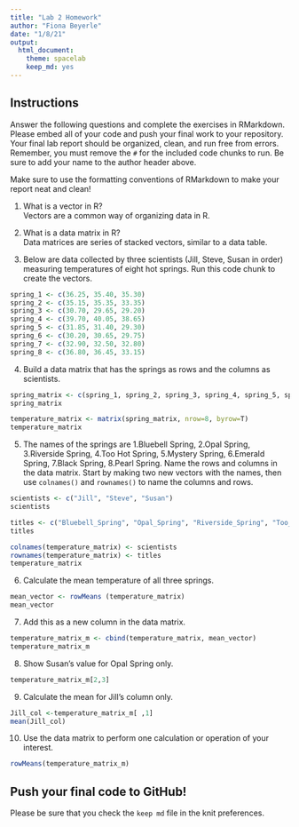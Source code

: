 ```yaml
---
title: "Lab 2 Homework"
author: "Fiona Beyerle"
date: "1/8/21"
output:
  html_document: 
    theme: spacelab
    keep_md: yes
---
```


## Instructions
Answer the following questions and complete the exercises in RMarkdown. Please embed all of your code and push your final work to your repository. Your final lab report should be organized, clean, and run free from errors. Remember, you must remove the `#` for the included code chunks to run. Be sure to add your name to the author header above.  

Make sure to use the formatting conventions of RMarkdown to make your report neat and clean!  

1. What is a vector in R?  
Vectors are a common way of organizing data in R. 

2. What is a data matrix in R?  
Data matrices are series of stacked vectors, similar to a data table. 

3. Below are data collected by three scientists (Jill, Steve, Susan in order) measuring temperatures of eight hot springs. Run this code chunk to create the vectors.  
```r
spring_1 <- c(36.25, 35.40, 35.30)
spring_2 <- c(35.15, 35.35, 33.35)
spring_3 <- c(30.70, 29.65, 29.20)
spring_4 <- c(39.70, 40.05, 38.65)
spring_5 <- c(31.85, 31.40, 29.30)
spring_6 <- c(30.20, 30.65, 29.75)
spring_7 <- c(32.90, 32.50, 32.80)
spring_8 <- c(36.80, 36.45, 33.15)
```

4. Build a data matrix that has the springs as rows and the columns as scientists.  
```r
spring_matrix <- c(spring_1, spring_2, spring_3, spring_4, spring_5, spring_6, spring_7, spring_8)
spring_matrix
```

```r
temperature_matrix <- matrix(spring_matrix, nrow=8, byrow=T)
temperature_matrix
```

5. The names of the springs are 1.Bluebell Spring, 2.Opal Spring, 3.Riverside Spring, 4.Too Hot Spring, 5.Mystery Spring, 6.Emerald Spring, 7.Black Spring, 8.Pearl Spring. Name the rows and columns in the data matrix. Start by making two new vectors with the names, then use `colnames()` and `rownames()` to name the columns and rows.
```r
scientists <- c("Jill", "Steve", "Susan")
scientists
```
```r
titles <- c("Bluebell_Spring", "Opal_Spring", "Riverside_Spring", "Too_Hot_Spring", "Mystery_Spring", "Emerald_Spring", "Black_Spring", "Pearl_Spring")
titles
```

```r
colnames(temperature_matrix) <- scientists
rownames(temperature_matrix) <- titles
temperature_matrix
```

6. Calculate the mean temperature of all three springs.
```r
mean_vector <- rowMeans (temperature_matrix)
mean_vector
```

7. Add this as a new column in the data matrix.  
```r
temperature_matrix_m <- cbind(temperature_matrix, mean_vector)
temperature_matrix_m
```

8. Show Susan's value for Opal Spring only.
```r
temperature_matrix_m[2,3]
```

9. Calculate the mean for Jill's column only.  
```r
Jill_col <-temperature_matrix_m[ ,1]
mean(Jill_col)

```

10. Use the data matrix to perform one calculation or operation of your interest.
```r
rowMeans(temperature_matrix_m)
```

## Push your final code to GitHub!
Please be sure that you check the `keep md` file in the knit preferences.  